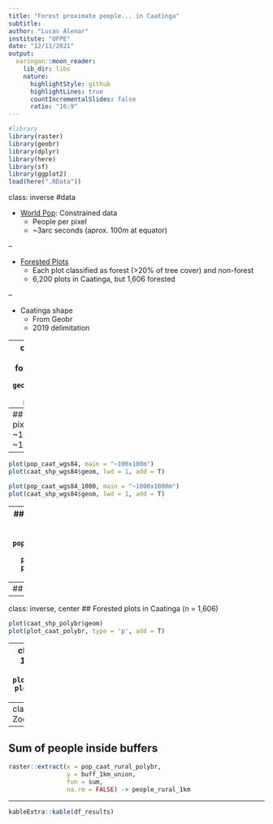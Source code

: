 ```yaml
---
title: "Forest proximate people... in Caatinga"
subtitle: 
author: "Lucas Alenar"
institute: "UFPE"
date: "12/11/2021"
output:
  xaringan::moon_reader:
    lib_dir: libs
    nature:
      highlightStyle: github
      highlightLines: true
      countIncrementalSlides: false
      ratio: "16:9"
---
```

```r
#library
library(raster)
library(geobr)
library(dplyr)
library(here)
library(sf)
library(ggplot2)
load(here(".RData"))
```

class: inverse
#data

- [World Pop](https://www.worldpop.org/): Constrained data
  - People per pixel
  - ~3arc seconds (aprox. 100m at equator)

--

- [Forested Plots](https://www.science.org/doi/10.1126/science.aam6527)
  - Each plot classified as forest (>20% of tree cover) and non-forest
  - 6,200 plots in Caatinga, but 1,606 forested

--

- Caatinga shape
  - From Geobr
  - 2019 delimitation

---
class: inverse, center
#steps to calculate forest proximate people
```r
geobr::read_country()%>%
  plot(lwd = 1)
plot(br_pop, add=T)
```

---
## crop and Change the pixel size
- from ~100x100m to ~1000x1000m
```r
raster::crop(x = br_pop, y = caat_shp_wgs84_sp) -> br_pop_crop
raster::mask(x = br_pop_crop, mask = caat_shp_wgs84_sp) -> pop_caat_wgs84 #filtering only population in Caatinga
aggregate(x = pop_caat_wgs84, fact = 10, fun = sum) ->pop_caat_wgs84_1000
```

---
```r
plot(pop_caat_wgs84, main = "~100x100m")
plot(caat_shp_wgs84$geom, lwd = 1, add = T)

plot(pop_caat_wgs84_1000, main = "~1000x1000m")
plot(caat_shp_wgs84$geom, lwd = 1, add = T)

```

---
## split rural/urban pixels
- OECD: 150people/km² considered urban
- In our pixel size: 130people/km²
```r
pop_caat_polybr_1000[is.na(pop_caat_polybr_1000)] <- 0 #change "no data" to zero population
pop_caat_polybr_1000 -> pop_caat_rural_polybr
pop_caat_rural_polybr[pop_caat_rural_polybr > 130] <- 0
```

---
## Location of "rural" population in Caatinga
```r
plot(pop_caat_polybr_1000 > 130, main = "urban caatinga population")
plot(pop_caat_polybr_1000 < 130 & pop_caat_polybr_1000 > 0, main = "rural caatinga population")
```

---
class: inverse, center
## Forested plots in Caatinga (n = 1,606)
```r
plot(caat_shp_polybr$geom)
plot(plot_caat_polybr, type = 'p', add = T)
```

---
class: inverse, center
## 10km buffer with union functions
```r
plot(caat_shp_polybr$geom)
plot(buff_10km_union, add = T)
```

---
class: inverse, center
## Zoom in the NE of Caatinga
```r
ggplot() +
  geom_raster(data = pop_caat_rural_tibble, aes(x=x, y=y, fill=bra_ppp_2020_UNadj_constrained))+
  geom_sf(data = caat_shp_polybr, fill= NA, colour = "black", size = .3) +
  geom_sf(data = plot_caat_polybr, size =0.1) +
  geom_sf(data=st_as_sf(buff_1km_union), fill = NA, col = "red") +
  geom_sf(data=st_as_sf(buff_5km_union), fill = NA, col = "red") +
  geom_sf(data=st_as_sf(buff_10km_union), fill = NA, col = "red") +
  coord_cartesian(xlim = c(6500000,7000000), ylim = c(9000000,9500000))+
  coord_sf(xlim = c(6800000,7000000), ylim = c(9000000,9200000))+
  scale_fill_viridis_c(name = "Rural population in Caatinga") +
  theme(panel.background = element_blank(),
        axis.title = element_blank()
  )
```

---
## Sum of people inside buffers
```r
raster::extract(x = pop_caat_rural_polybr,
                y = buff_1km_union,
                fun = sum,
                na.rm = FALSE) -> people_rural_1km
```

---
```r

kableExtra::kable(df_results)
```

